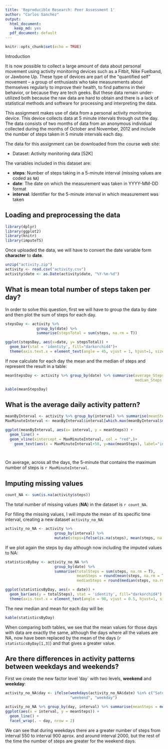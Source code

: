 ```yaml
---
title: 'Reproducible Research: Peer Assessment 1'
author: "Carlos Sanchez"
output:
  html_document:
    keep_md: yes
  pdf_document: default
---
```


```r
knitr::opts_chunk$set(echo = TRUE)
```

Introduction

It is now possible to collect a large amount of data about personal movement using activity monitoring devices such as a Fitbit, Nike Fuelband, or Jawbone Up. These type of devices are part of the “quantified self” movement – a group of enthusiasts who take measurements about themselves regularly to improve their health, to find patterns in their behavior, or because they are tech geeks. But these data remain under-utilized both because the raw data are hard to obtain and there is a lack of statistical methods and software for processing and interpreting the data.

This assignment makes use of data from a personal activity monitoring device. This device collects data at 5 minute intervals through out the day. The data consists of two months of data from an anonymous individual collected during the months of October and November, 2012 and include the number of steps taken in 5 minute intervals each day.

The data for this assignment can be downloaded from the course web site:

* Dataset: Activity monitoring data [52K]

The variables included in this dataset are:

* **steps**: Number of steps taking in a 5-minute interval (missing values are coded as `NA`)
* **date**: The date on which the measurement was taken in YYYY-MM-DD format
* **interval**: Identifier for the 5-minute interval in which measurement was taken


## Loading and preprocessing the data

```r
library(dplyr)
library(ggplot2)
library(knitr)
library(imputeTS)
```


Once uploaded the data, we will have to convert the date variable form **character** to **date**.


```r
unzip("activity.zip")
activity <- read.csv("activity.csv")
activity$date <- as.Date(activity$date, "%Y-%m-%d")

```


## What is mean total number of steps taken per day?

In order to solve this question, first we will have to group the data by date and then plot the sum of steps for each day.


```r
stepsDay <- activity %>% 
              group_by(date) %>% 
              summarise(stepsTotal = sum(steps, na.rm = T))

ggplot(stepsDay, aes(x=date, y= stepsTotal)) +
  geom_bar(stat = 'identity', fill="darkorchid4")+
  theme(axis.text.x = element_text(angle = 45, vjust = 1, hjust=1, size = 6))

```


If now calculate for each day the mean and the median of steps and represent the result in a table:


```r
meanStepsDay <- activity %>% group_by(date) %>% summarise(average_Steps = round(mean(steps, na.rm = T), 3),
                                                          median_Steps = median(steps, na.rm = T))

kable(meanStepsDay)

```



## What is the average daily activity pattern?



```r
meanByInterval <- activity %>% group_by(interval) %>% summarise(meanSteps = mean(steps, na.rm = T))
MaxMinuteInterval <- meanByInterval$interval[which.max(meanByInterval$meanSteps)]

ggplot(meanByInterval, aes(x= interval, y = meanSteps)) +
  geom_line() +
  geom_vline(xintercept = MaxMinuteInterval, col = "red",)+
    geom_text(aes(x = MaxMinuteInterval+50, y=max(meanSteps), label="interval = 835"),size=3)

  
```

On average, across all the days, the 5-minute that contains the maximum number of steps is `r MaxMinuteInterval`.


## Imputing missing values

```r
count_NA <- sum(is.na(activity$steps))
```

The total number of missing values (**NA**) in the dataset  is `r count_NA`.

For filling the missing values, I will impute the mean of its specific time interval, creating a new dataset `activity_no_NA`:

```r
activity_no_NA <- activity %>% 
                      group_by(interval) %>% 
                      mutate(steps=ifelse(is.na(steps), mean(steps, na.rm=TRUE), steps))
```


If we plot again the steps by day although now including the imputed values to NA:

```r
statisticsByDay <- activity_no_NA %>% 
                      group_by(date) %>% 
                      summarise(totalSteps = sum(steps, na.rm = T),
                                meanSteps = round(mean(steps, na.rm = T), 3), 
                                medianSteps = round(median(steps, na.rm = T), 3))

ggplot(statisticsByDay, aes(x = date)) +
  geom_bar(aes(y = totalSteps), stat = 'identity', fill="darkorchid4") +
  theme(axis.text.x = element_text(angle = 90, vjust = 0.5, hjust=1, size = 6)) 


```

The new median and mean for each day will be:


```r
kable(statisticsByDay)
```


When comparing both tables, we see that the mean values for those days with data are exactly the same, although the days where all the values are NA,  now have been replaced by the mean of the days (`r statisticsByDay[1,3]`) and that gives a greater value.



## Are there differences in activity patterns between weekdays and weekends?

First we create the new factor level 'day` with two levels, **weekend** and **weekday**:


```r
activity_no_NA$day <- ifelse(weekdays(activity_no_NA$date) %in% c("Saturday", "Sunday"), 
                             "weekend", "weekday")

```

```r
activity_no_NA %>% group_by(day, interval) %>% summarise(meanSteps = mean(steps, na.rm = T)) %>% 
ggplot(aes(x = interval, y = meanSteps)) +
  geom_line() +
  facet_wrap(. ~ day, nrow = 2)
```

We can see that during weekdays there are a greater number of steps from interval 550 to interval 900 aprox. and around interval 2000, but the rest of the time the number of steps are greater for the weekend days.

